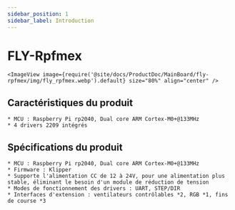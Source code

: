 ```yaml
---
sidebar_position: 1
sidebar_label: Introduction
---
```




# FLY-Rpfmex

    <ImageView image={require('@site/docs/ProductDoc/MainBoard/fly-rpfmex/img/fly_rpfmex.webp').default} size="80%" align="center" />

## Caractéristiques du produit

    * MCU : Raspberry Pi rp2040, Dual core ARM Cortex-M0+@133MHz
    * 4 drivers 2209 intégrés


## Spécifications du produit

    * MCU : Raspberry Pi rp2040, Dual core ARM Cortex-M0+@133MHz
    * Firmware : Klipper
    * Supporte l'alimentation CC de 12 à 24V, pour une alimentation plus stable, éliminant le besoin d'un module de réduction de tension
    * Modes de fonctionnement des drivers : UART, STEP/DIR
    * Interfaces d'extension : ventilateurs contrôlables *2, RGB *1, fins de course *3

